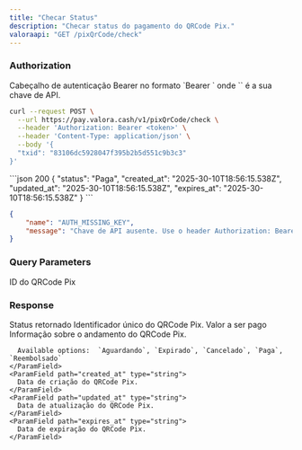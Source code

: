 ```yaml
---
title: "Checar Status"
description: "Checar status do pagamento do QRCode Pix."
valoraapi: "GET /pixQrCode/check"
---
```


### Authorization

<ParamField path="Authorization" type="string" required>
  Cabeçalho de autenticação Bearer no formato `Bearer <api-key>` onde `<api-key>` é a sua chave de API.
</ParamField>

<RequestExample>

```bash Criar QRCode PIX
curl --request POST \
  --url https://pay.valora.cash/v1/pixQrCode/check \
  --header 'Authorization: Bearer <token>' \
  --header 'Content-Type: application/json' \
  --body '{
  "txid": "83106dc5928047f395b2b5d551c9b3c3"
}'
```

</RequestExample>

<ResponseExample>
```json 200
{ 
	"status": "Paga",
	"created_at": "2025-30-10T18:56:15.538Z",
	"updated_at": "2025-30-10T18:56:15.538Z",
	"expires_at": "2025-30-10T18:56:15.538Z"
}
```


```json 401
{
	"name": "AUTH_MISSING_KEY",
	"message": "Chave de API ausente. Use o header Authorization: Bearer <API_KEY>."
}
```
</ResponseExample>

### Query Parameters

<ParamField path="txid" type="string" required>
  ID do QRCode Pix
</ParamField>

### Response

<ParamField path="response" type="object">
  Status retornado

  <Accordion title="Child attributes">
    <ParamField path="txid" type="string">
      Identificador único do QRCode Pix.
    </ParamField>
    <ParamField path="amount" type="string">
      Valor a ser pago
    </ParamField>
    <ParamField path="status" type="string">
      Informação sobre o andamento do QRCode Pix.

      Available options:  `Aguardando`, `Expirado`, `Cancelado`, `Paga`, `Reembolsado`
    </ParamField>
    <ParamField path="created_at" type="string">
      Data de criação do QRCode Pix.
    </ParamField>
    <ParamField path="updated_at" type="string">
      Data de atualização do QRCode Pix.
    </ParamField>
    <ParamField path="expires_at" type="string">
      Data de expiração do QRCode Pix.
    </ParamField>
  </Accordion>
</ParamField>

<ParamField path="error" type="null">
  
</ParamField>